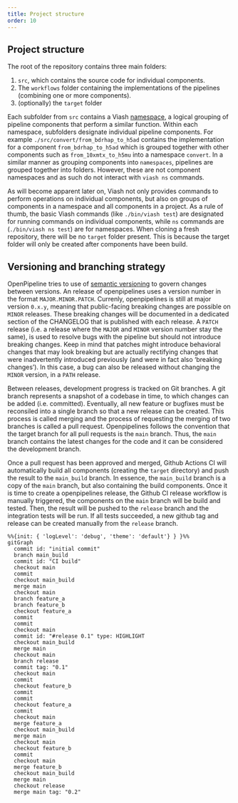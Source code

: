 ```yaml
---
title: Project structure
order: 10
---
```


## Project structure {#sec-project-structure}
The root of the repository contains three main folders:

1. `src`, which contains the source code for individual components.
2. The `workflows` folder containing the implementations of the pipelines (combining one or more components).
3. (optionally) the `target` folder 

Each subfolder from `src` contains a Viash [namespace](https://viash.io/guides/projects/namespaces/), a logical grouping of pipeline components that perform a similar function. Within each namespace, subfolders designate individual pipeline components. For example `./src/convert/from_bdrhap_to_h5ad` contains the implementation for a component `from_bdrhap_to_h5ad` which is grouped together with other components such as `from_10xmtx_to_h5mu` into a namespace `convert`. In a similar manner as grouping components into `namespaces`, pipelines are grouped together into folders. However, these are not component namespaces and as such do not interact with `viash ns` commands.

As will become apparent later on, Viash not only provides commands to perform operations on individual components, but also on groups of components in a namespace and all components in a project. As a rule of thumb, the basic Viash commands (like `./bin/viash test`) are designated for running commands on individual components, while `ns` commands are (`./bin/viash ns test`) are for namespaces.
When cloning a fresh repository, there will be no `target` folder present. This is because the target folder will only be created after components have been build. 

## Versioning and branching strategy {#sec-versioning}

OpenPipeline tries to use of [semantic versioning](https://semver.org/) to govern changes between versions. An release of openpipelines uses a version number in the format `MAJOR.MINOR.PATCH`. Currenly, openpipelines is still at major version `0.x.y`, meaning that public-facing breaking changes are possible on `MINOR` releases. These breaking changes will be documented in a dedicated section of the CHANGELOG that is published with each release. A `PATCH` release (i.e. a release where the `MAJOR` and `MINOR` version number stay the same), is used to resolve bugs with the pipeline but should not introduce breaking changes. Keep in mind that patches might introduce behavioral changes that may look breaking but are actually rectifying changes that were inadvertently introduced previously (and were in fact also 'breaking changes'). In this case, a bug can also be released without changing the `MINOR` version, in a `PATH` release.

Between releases, development progress is tracked on Git branches. A git branch represents a snapshot of a codebase in time, to which changes can be added (i.e. committed). Eventually, all new feature or bugfixes must be reconsiled into a single branch so that a new release can be created. This process is called merging and the process of requesting the merging of two branches is called a pull request. Openpipelines follows the convention that the target branch for all pull requests is the `main` branch. Thus, the `main` branch contains the latest changes for the code and it can be considered the development branch.

Once a pull request has been approved and merged, Github Actions CI will automatically build all components (creating the `target` directory) and push the result to the `main_build` branch. In essence, the `main_build` branch is a copy of the `main` branch, but also containing the build components. Once it is time to create a openpipelines release, the Github CI release workflow is manually triggered, the components on the `main` branch will be build and tested. Then, the result will be pushed to the `release` branch and the integration tests will be run. If all tests succeeded, a new github tag and release can be created manually from the `release` branch.

```mermaid
%%{init: { 'logLevel': 'debug', 'theme': 'default'} } }%%
gitGraph
  commit id: "initial commit"
  branch main_build
  commit id: "CI build"
  checkout main
  commit
  checkout main_build
  merge main
  checkout main
  branch feature_a
  branch feature_b
  checkout feature_a
  commit
  commit
  checkout main
  commit id: "#release 0.1" type: HIGHLIGHT
  checkout main_build
  merge main
  checkout main
  branch release
  commit tag: "0.1"
  checkout main
  commit
  checkout feature_b
  commit
  commit
  checkout feature_a
  commit
  checkout main
  merge feature_a
  checkout main_build
  merge main
  checkout main
  checkout feature_b
  commit
  checkout main
  merge feature_b
  checkout main_build
  merge main
  checkout release
  merge main tag: "0.2"
```
